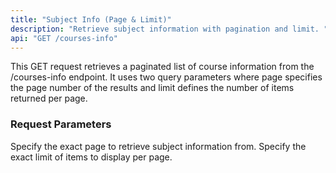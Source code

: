 ```yaml
---
title: "Subject Info (Page & Limit)"
description: "Retrieve subject information with pagination and limit. "
api: "GET /courses-info"
---
```


This GET request retrieves a paginated list of course information from the /courses-info endpoint. It uses two query parameters where page specifies the page number of the results and limit defines the number of items returned per page.

### Request Parameters

<ParamField query="page" type="string">
  Specify the exact page to retrieve subject information from. 
</ParamField>

<ParamField query="limit" type="string">
  Specify the exact limit of items to display per page. 
</ParamField>
